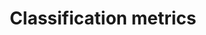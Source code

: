 ---
title: 'Classification metrics'
description: 'Open-source classification metrics.'
noindex: "true"
---